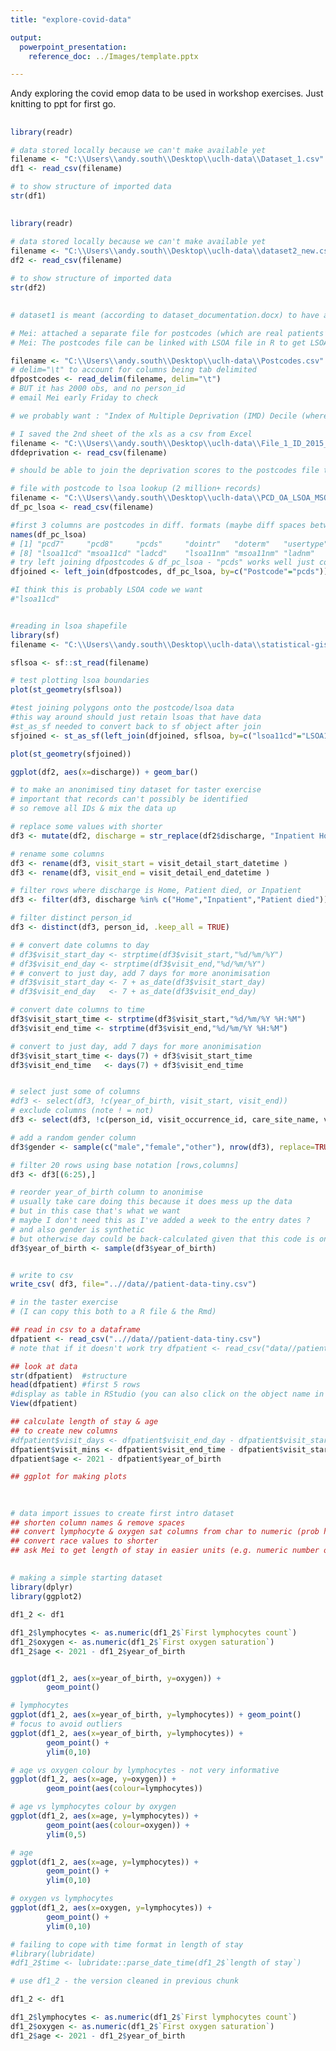 ```yaml
---
title: "explore-covid-data"

output: 
  powerpoint_presentation:
    reference_doc: ../Images/template.pptx

---
```


Andy exploring the covid emop data to be used in workshop exercises.
Just knitting to ppt for first go.

##

```r

library(readr)

# data stored locally because we can't make available yet
filename <- "C:\\Users\\andy.south\\Desktop\\uclh-data\\Dataset_1.csv"
df1 <- read_csv(filename)

# to show structure of imported data
str(df1)

```

##

```r

library(readr)

# data stored locally because we can't make available yet
filename <- "C:\\Users\\andy.south\\Desktop\\uclh-data\\dataset2_new.csv"
df2 <- read_csv(filename)

# to show structure of imported data
str(df2)

```

##

```r

# dataset1 is meant (according to dataset_documentation.docx) to have an LSOA code but doesn't yet

# Mei: attached a separate file for postcodes (which are real patients’ postcodes)
# Mei: The postcodes file can be linked with LSOA file in R to get LSOA code, and LSOA code is linked with deprivation score

filename <- "C:\\Users\\andy.south\\Desktop\\uclh-data\\Postcodes.csv"
# delim="\t" to account for columns being tab delimited
dfpostcodes <- read_delim(filename, delim="\t")
# BUT it has 2000 obs, and no person_id
# email Mei early Friday to check

# we probably want : "Index of Multiple Deprivation (IMD) Decile (where 1 is most deprived 10% of LSOAs)"

# I saved the 2nd sheet of the xls as a csv from Excel
filename <- "C:\\Users\\andy.south\\Desktop\\uclh-data\\File_1_ID_2015_Index_of_Multiple_Deprivation.csv"
dfdeprivation <- read_csv(filename)

# should be able to join the deprivation scores to the postcodes file though

# file with postcode to lsoa lookup (2 million+ records)
filename <- "C:\\Users\\andy.south\\Desktop\\uclh-data\\PCD_OA_LSOA_MSOA_LAD_AUG19_UK_LU.csv"
df_pc_lsoa <- read_csv(filename)

#first 3 columns are postcodes in diff. formats (maybe diff spaces between)
names(df_pc_lsoa)
# [1] "pcd7"     "pcd8"     "pcds"     "dointr"   "doterm"   "usertype" "oa11cd"
# [8] "lsoa11cd" "msoa11cd" "ladcd"    "lsoa11nm" "msoa11nm" "ladnm"    "ladnmw" 
# try left joining dfpostcodes & df_pc_lsoa - "pcds" works well just couple NAs
dfjoined <- left_join(dfpostcodes, df_pc_lsoa, by=c("Postcode"="pcds"))

#I think this is probably LSOA code we want
#"lsoa11cd"


#reading in lsoa shapefile
library(sf)
filename <- "C:\\Users\\andy.south\\Desktop\\uclh-data\\statistical-gis-boundaries-london\\ESRI\\LSOA_2011_London_gen_MHW.shp"

sflsoa <- sf::st_read(filename)

# test plotting lsoa boundaries
plot(st_geometry(sflsoa))

#test joining polygons onto the postcode/lsoa data
#this way around should just retain lsoas that have data
#st_as_sf needed to convert back to sf object after join
sfjoined <- st_as_sf(left_join(dfjoined, sflsoa, by=c("lsoa11cd"="LSOA11CD")))

plot(st_geometry(sfjoined))

```




```r

ggplot(df2, aes(x=discharge)) + geom_bar()

```


```r

# to make an anonimised tiny dataset for taster exercise
# important that records can't possibly be identified
# so remove all IDs & mix the data up

# replace some values with shorter
df3 <- mutate(df2, discharge = str_replace(df2$discharge, "Inpatient Hospital", "Inpatient"))

# rename some columns
df3 <- rename(df3, visit_start = visit_detail_start_datetime )
df3 <- rename(df3, visit_end = visit_detail_end_datetime )

# filter rows where discharge is Home, Patient died, or Inpatient
df3 <- filter(df3, discharge %in% c("Home","Inpatient","Patient died"))

# filter distinct person_id
df3 <- distinct(df3, person_id, .keep_all = TRUE)

# # convert date columns to day 
# df3$visit_start_day <- strptime(df3$visit_start,"%d/%m/%Y")
# df3$visit_end_day <- strptime(df3$visit_end,"%d/%m/%Y")
# # convert to just day, add 7 days for more anonimisation
# df3$visit_start_day <- 7 + as_date(df3$visit_start_day)
# df3$visit_end_day   <- 7 + as_date(df3$visit_end_day)

# convert date columns to time 
df3$visit_start_time <- strptime(df3$visit_start,"%d/%m/%Y %H:%M")
df3$visit_end_time <- strptime(df3$visit_end,"%d/%m/%Y %H:%M")

# convert to just day, add 7 days for more anonimisation
df3$visit_start_time <- days(7) + df3$visit_start_time
df3$visit_end_time   <- days(7) + df3$visit_end_time


# select just some of columns
#df3 <- select(df3, !c(year_of_birth, visit_start, visit_end))
# exclude columns (note ! = not)
df3 <- select(df3, !c(person_id, visit_occurrence_id, care_site_name, visit_start, visit_end))

# add a random gender column
df3$gender <- sample(c("male","female","other"), nrow(df3), replace=TRUE)

# filter 20 rows using base notation [rows,columns]
df3 <- df3[(6:25),]

# reorder year_of_birth column to anonimise
# usually take care doing this because it does mess up the data
# but in this case that's what we want
# maybe I don't need this as I've added a week to the entry dates ?
# and also gender is synthetic
# but otherwise day could be back-calculated given that this code is on github too 
df3$year_of_birth <- sample(df3$year_of_birth)


# write to csv
write_csv( df3, file="..//data//patient-data-tiny.csv")

# in the taster exercise
# (I can copy this both to a R file & the Rmd)

## read in csv to a dataframe
dfpatient <- read_csv("..//data//patient-data-tiny.csv")
# note that if it doesn't work try dfpatient <- read_csv("data//patient-data-tiny.csv")

## look at data
str(dfpatient)  #structure
head(dfpatient) #first 5 rows
#display as table in RStudio (you can also click on the object name in the Environment tab, top right)
View(dfpatient) 

## calculate length of stay & age
## to create new columns
#dfpatient$visit_days <- dfpatient$visit_end_day - dfpatient$visit_start_day 
dfpatient$visit_mins <- dfpatient$visit_end_time - dfpatient$visit_start_time 
dfpatient$age <- 2021 - dfpatient$year_of_birth

## ggplot for making plots



```


##

```r

# data import issues to create first intro dataset
## shorten column names & remove spaces
## convert lymphocyte & oxygen sat columns from char to numeric (prob happened due to null values)
## convert race values to shorter
## ask Mei to get length of stay in easier units (e.g. numeric number of hours)


```

##

```r

# making a simple starting dataset
library(dplyr) 
library(ggplot2)

df1_2 <- df1

df1_2$lymphocytes <- as.numeric(df1_2$`First lymphocytes count`)
df1_2$oxygen <- as.numeric(df1_2$`First oxygen saturation`)
df1_2$age <- 2021 - df1_2$year_of_birth


ggplot(df1_2, aes(x=year_of_birth, y=oxygen)) +
        geom_point()

# lymphocytes
ggplot(df1_2, aes(x=year_of_birth, y=lymphocytes)) + geom_point()
# focus to avoid outliers
ggplot(df1_2, aes(x=year_of_birth, y=lymphocytes)) +
        geom_point() + 
        ylim(0,10)

# age vs oxygen colour by lymphocytes - not very informative
ggplot(df1_2, aes(x=age, y=oxygen)) +
        geom_point(aes(colour=lymphocytes))

# age vs lymphocytes colour by oxygen
ggplot(df1_2, aes(x=age, y=lymphocytes)) +
        geom_point(aes(colour=oxygen)) + 
        ylim(0,5)

# age
ggplot(df1_2, aes(x=age, y=lymphocytes)) +
        geom_point() + 
        ylim(0,10)

# oxygen vs lymphocytes
ggplot(df1_2, aes(x=oxygen, y=lymphocytes)) +
        geom_point() + 
        ylim(0,10)

# failing to cope with time format in length of stay
#library(lubridate)
#df1_2$time <- lubridate::parse_date_time(df1_2$`length of stay`)

```


```r

# use df1_2 - the version cleaned in previous chunk

df1_2 <- df1

df1_2$lymphocytes <- as.numeric(df1_2$`First lymphocytes count`)
df1_2$oxygen <- as.numeric(df1_2$`First oxygen saturation`)
df1_2$age <- 2021 - df1_2$year_of_birth




```
